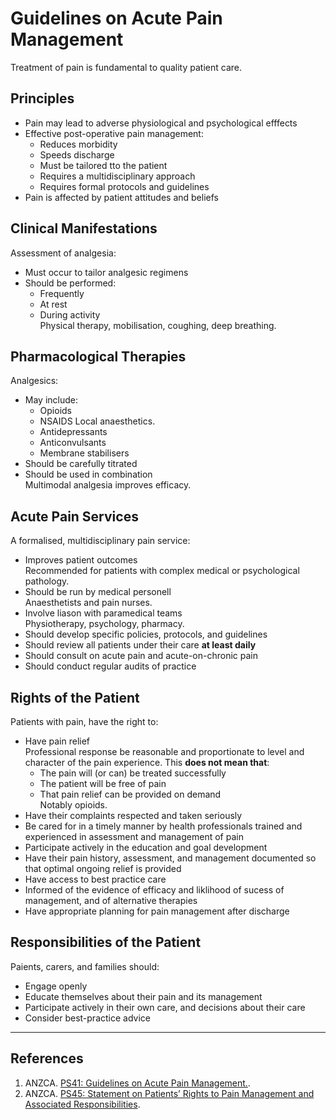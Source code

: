 # Guidelines on Acute Pain Management


Treatment of pain is fundamental to quality patient care.

## Principles

* Pain may lead to adverse physiological and psychological efffects
* Effective post-operative pain management:
	* Reduces morbidity
	* Speeds discharge
	* Must be tailored tto the patient
	* Requires a multidisciplinary approach
	* Requires formal protocols and guidelines
* Pain is affected by patient attitudes and beliefs


## Clinical Manifestations

Assessment of analgesia:

* Must occur to tailor analgesic regimens
* Should be performed:
	* Frequently
	* At rest
	* During activity  
	Physical therapy, mobilisation, coughing, deep breathing.


## Pharmacological Therapies

Analgesics:

* May include:
	* Opioids
	* NSAIDS
	Local anaesthetics.
	* Antidepressants
	* Anticonvulsants
	* Membrane stabilisers
* Should be carefully titrated
* Should be used in combination  
Multimodal analgesia improves efficacy.


## Acute Pain Services

A formalised, multidisciplinary pain service:

* Improves patient outcomes  
Recommended for patients with complex medical or psychological pathology.
* Should be run by medical personell  
Anaesthetists and pain nurses.
* Involve liason with paramedical teams  
Physiotherapy, psychology, pharmacy.
* Should develop specific policies, protocols, and guidelines
* Should review all patients under their care **at least daily**
* Should consult on acute pain and acute-on-chronic pain
* Should conduct regular audits of practice

## Rights of the Patient

Patients with pain, have the right to:

* Have pain relief  
Professional response be reasonable and proportionate to level and character of the pain experience. This **does not mean that**:
	* The pain will (or can) be treated successfully
	* The patient will be free of pain
	* That pain relief can be provided on demand  
	Notably opioids.
* Have their complaints respected and taken seriously
* Be cared for in a timely manner by health professionals trained and experienced in assessment and management of pain
* Participate actively in the education and goal development
* Have their pain history, assessment, and management documented so that optimal ongoing relief is provided
* Have access to best practice care
* Informed of the evidence of efficacy and liklihood of sucess of management, and of alternative therapies
* Have appropriate planning for pain management after discharge

## Responsibilities of the Patient

Paients, carers, and families should:

* Engage openly
* Educate themselves about their pain and its management
* Participate actively in their own care, and decisions about their care
* Consider best-practice advice


---

## References


1. ANZCA. [PS41: Guidelines on Acute Pain Management.](http://www.anzca.edu.au/Documents/ps41-2013-guidelines-on-acute-pain-management.pdf).
2. ANZCA. [PS45: Statement on Patients' Rights to Pain Management and Associated Responsibilities](http://www.anzca.edu.au/Documents/ps45-2010-statement-on-patients-rights-to-pain-man.pdf).